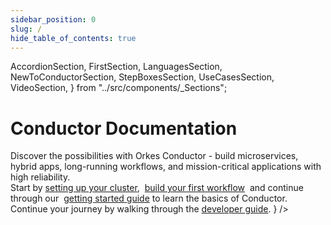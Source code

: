 ```yaml
---
sidebar_position: 0
slug: /
hide_table_of_contents: true
---
```


  AccordionSection,
  FirstSection,
  LanguagesSection,
  NewToConductorSection,
  StepBoxesSection,
  UseCasesSection,
  VideoSection,
} from "../src/components/_Sections";

# Conductor Documentation

<main className={`mainContainer container`}>
  <StepBoxesSection
    steps={[
      {
        title: "Getting Started",
        description:
          "Learn how to build workflows, discover key concepts, and explore powerful features.",
        to: "getting-started/step1",
      },
      {
        title: "Examples",
        description:
          "Examples and easy to get started templates for various use cases",
        to: "/docs/category/examples",
      },
      {
        title: "Reference Docs",
        description: "Conductor features, capabilities and APIs",
        to: "/docs/category/ref-docs",
      },
    ]}
  />
  <NewToConductorSection
    title="New to Conductor?"
    description={
      <div>
          Discover the possibilities with Orkes Conductor - build microservices,
        hybrid apps, long-running workflows, and mission-critical applications
        with high reliability.
          <br/>
          Start by <a
              href="/content/get-orkes-conductor"
              target="_self"
          >setting up your cluster</a>,&nbsp;
          <a href="/content/getting-started/step1" target="_self">build your first workflow</a>&nbsp;
          and continue through our&nbsp;
          <a href="/content/getting-started/step2" target="_self">getting started guide</a> to learn the basics of Conductor.
          Continue your journey by walking through the <a href="/content/category/developer-guides" target="_self">developer guide</a>.
      </div>
    }
  />
  <LanguagesSection />
  <AccordionSection />
  <UseCasesSection />
  <VideoSection />
</main>
